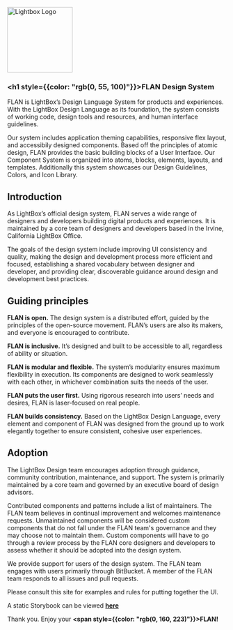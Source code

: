

<Meta title="Application Guidelines|FLAN Design System" />

<Image
    src={LBLogo}
    alt="Lightbox Logo"
    width="150"
  />

### <h1 style={{color: "rgb(0, 55, 100)"}}>FLAN Design System</h1>


FLAN is LightBox’s Design Language System for products and experiences. With the LightBox Design Language as its foundation, the system consists of working code, design tools and resources, and human interface guidelines.

Our system includes application theming capabilities, responsive flex layout, and accessibily designed components. Based off the principles of atomic design, FLAN provides the basic building blocks of a User Interface. Our Component System is organized into atoms, blocks, elements, layouts, and templates. Additionally this system showcases our Design Guidelines, Colors, and Icon Library. 


<h2 style={{color: "rgb(0, 160, 223)"}}>Introduction</h2>

As LightBox’s official design system, FLAN serves a wide range of designers and developers building digital products and experiences. It is maintained by a core team of designers and developers based in the Irvine, California LightBox Office.

The goals of the design system include improving UI consistency and quality, making the design and development process more efficient and focused, establishing a shared vocabulary between designer and developer, and providing clear, discoverable guidance around design and development best practices.

<h2 style={{color: "rgb(0, 160, 223)"}}>Guiding principles</h2>

**FLAN is open.** The design system is a distributed effort, guided by the principles of the open-source movement. FLAN’s users are also its makers, and everyone is encouraged to contribute.

**FLAN is inclusive.** It’s designed and built to be accessible to all, regardless of ability or situation.

**FLAN is modular and flexible.** The system’s modularity ensures maximum flexibility in execution. Its components are designed to work seamlessly with each other, in whichever combination suits the needs of the user.

**FLAN puts the user first.** Using rigorous research into users’ needs and desires, FLAN is laser-focused on real people.

**FLAN builds consistency.** Based on the LightBox Design Language, every element and component of FLAN was designed from the ground up to work elegantly together to ensure consistent, cohesive user experiences.

<h2 style={{color: "rgb(0, 160, 223)"}}>Adoption</h2>

The LightBox Design team encourages adoption through guidance, community contribution, maintenance, and support. The system is primarily maintained by a core team and governed by an executive board of design advisors.

Contributed components and patterns include a list of maintainers. The FLAN team believes in continual improvement and welcomes maintenance requests. Unmaintained components will be considered custom components that do not fall under the FLAN team's governance and they may choose not to maintain them. Custom components will have to go through a review process by the FLAN core designers and developers to assess whether it should be adopted into the design system.

We provide support for users of the design system. The FLAN team engages with users primarily through BitBucket. A member of the FLAN team responds to all issues and pull requests.


Please consult this site for examples and rules for putting together the UI.


A static Storybook can be viewed **[here][1]**




<FlanLogo/>

Thank you. Enjoy your **<span style={{color: "rgb(0, 160, 223)"}}>FLAN!</span>**

[1]: http://spatialstream.com/microsite/proto/flan/?path=/story/application-docs--intro "Static Storybook"
